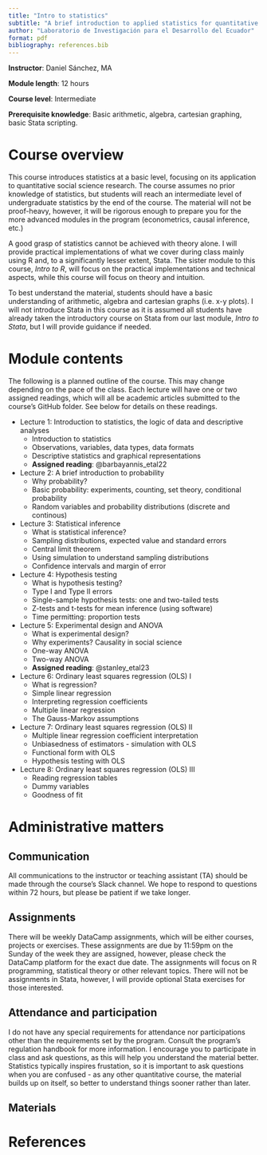 ```yaml
---
title: "Intro to statistics"
subtitle: "A brief introduction to applied statistics for quantitative social science research"
author: "Laboratorio de Investigación para el Desarrollo del Ecuador"
format: pdf
bibliography: references.bib
---
```


**Instructor**: Daniel Sánchez, MA

**Module length**: 12 hours

**Course level**: Intermediate

**Prerequisite knowledge**: Basic arithmetic, algebra, cartesian graphing, basic Stata scripting.

# Course overview

This course introduces statistics at a basic level, focusing on its application to quantitative social science research. The course assumes no prior knowledge of statistics, but students will reach an intermediate level of undergraduate statistics by the end of the course. The material will not be proof-heavy, however, it will be rigorous enough to prepare you for the more advanced modules in the program (econometrics, causal inference, etc.)

A good grasp of statistics cannot be achieved with theory alone. I will provide practical implementations of what we cover during class mainly using R and, to a significantly lesser extent, Stata. The sister module to this course, *Intro to R*, will focus on the practical implementations and technical aspects, while this course will focus on theory and intuition. 

To best understand the material, students should have a basic understanding of arithmetic, algebra and cartesian graphs (i.e. x-y plots). I will not introduce Stata in this course as it is assumed all students have already taken the introductory course on Stata from our last module, *Intro to Stata*, but I will provide guidance if needed.

# Module contents

The following is a planned outline of the course. This may change depending on the pace of the class. Each lecture will have one or two assigned readings, which will all be academic articles submitted to the course's GitHub folder. See below for details on these readings.

- Lecture 1: Introduction to statistics, the logic of data and descriptive analyses
    - Introduction to statistics
    - Observations, variables, data types, data formats
    - Descriptive statistics and graphical representations
    - **Assigned reading**: @barbayannis_etal22

- Lecture 2: A brief introduction to probability
    - Why probability?
    - Basic probability: experiments, counting, set theory, conditional probability
    - Random variables and probability distributions (discrete and continous)

- Lecture 3: Statistical inference
    - What is statistical inference?
    - Sampling distributions, expected value and standard errors
    - Central limit theorem
    - Using simulation to understand sampling distributions
    - Confidence intervals and margin of error

- Lecture 4: Hypothesis testing
    - What is hypothesis testing?
    - Type I and Type II errors
    - Single-sample hypothesis tests: one and two-tailed tests
    - Z-tests and t-tests for mean inference (using software)
    - Time permitting: proportion tests

- Lecture 5: Experimental design and ANOVA
    - What is experimental design?
    - Why experiments? Causality in social science
    - One-way ANOVA
    - Two-way ANOVA
    - **Assigned reading**: @stanley_etal23

- Lecture 6: Ordinary least squares regression (OLS) I
    - What is regression?
    - Simple linear regression
    - Interpreting regression coefficients
    - Multiple linear regression
    - The Gauss-Markov assumptions

- Lecture 7: Ordinary least squares regression (OLS) II
    - Multiple linear regression coefficient interpretation
    - Unbiasedness of estimators - simulation with OLS
    - Functional form with OLS 
    - Hypothesis testing with OLS

- Lecture 8: Ordinary least squares regression (OLS) III
    - Reading regression tables
    - Dummy variables
    - Goodness of fit

# Administrative matters

## Communication

All communications to the instructor or teaching assistant (TA) should be made through the course's Slack channel. We hope to respond to questions within 72 hours, but please be patient if we take longer.

## Assignments

There will be weekly DataCamp assignments, which will be either courses, projects or exercises. These assignments are due by 11:59pm on the Sunday of the week they are assigned, however, please check the DataCamp platform for the exact due date. The assignments will focus on R programming, statistical theory or other relevant topics. There will not be assignments in Stata, however, I will provide optional Stata exercises for those interested.

## Attendance and participation

I do not have any special requirements for attendance nor participations other than the requirements set by the program. Consult the program's regulation handbook for more information. I encourage you to participate in class and ask questions, as this will help you understand the material better. Statistics typically inspires frustation, so it is important to ask questions when you are confused - as any other quantitative course, the material builds up on itself, so better to understand things sooner rather than later.

## Materials


# References


